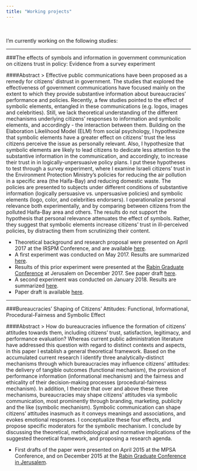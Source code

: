 ```yaml
---
title: "Working projects"
---
```

<br><br>
I'm currently working on the following studies:


***  




###The effects of symbols and information in government communication on citizens trust in policy: Evidence from a survey experiment  

####Abstract
> Effective public communications have been proposed as a remedy for citizens’ distrust in government. The studies that explored the effectiveness of government communications have focused mainly on the extent to which they provide substantive information about bureaucracies' performance and policies. Recently, a few studies pointed to the effect of symbolic elements, entangled in these communications (e.g. logos, images and celebrities). Still, we lack theoretical understanding of the different mechanisms underlying citizens' responses to information and symbolic elements, and accordingly - the interaction between them. Building on the Elaboration Likelihood Model (ELM) from social psychology, I hypothesize that symbolic elements have a greater effect on citizens’ trust the less citizens perceive the issue as personally relevant. Also, I hypothesize that symbolic elements are likely to lead citizens to dedicate less attention to the substantive information in the communication, and accordingly, to increase their trust in in logically-unpersuasive policy plans. I put these hypotheses to test through a survey experiment, where I examine Israeli citizens’ trust in the Environment Protection Ministry’s policies for reducing the air pollution in a specific area (the Haifa-Bay) and reducing domestic waste. The policies are presented to subjects under different conditions of substantive information (logically persuasive vs. unpersuasive policies) and symbolic elements (logo, color, and celebrities endorsers). I operationalize personal relevance both experimentally, and by comparing between citizens from the polluted Haifa-Bay area and others. The results do not support the hypothesis that personal relevance attenuates the effect of symbols. Rather, they suggest that symbolic elements increase citizens' trust in ill-perceived policies, by distracting them from scrutinizing their content. 

* Theoretical background and research proposal were presented on April 2017 at the IRSPM Conference, and are available [here](https://irspm2017.exordo.com/files/papers/103/final_draft/Saar_Alon-Barkat_IRSPM_2017__14.4.2017_.pdf). 
* A first experiment was conducted on May 2017. Results are summarized [here](https://rpubs.com/saaralonbarkat/292982).
* Results of this prior experiment were presented at the [Rabin Graduate Conference](http://gradcon.huji.ac.il/) at Jerusalem on December 2017. See paper draft [here](https://github.com/saaralonbarkat/personal-site/raw/master/Saar%20Alon-Barkat_gradconf%202017.pdf).
* A second experiment was conducted on January 2018. Results are summarized [here](http://rpubs.com/saaralonbarkat/355627).
* Paper draft is available [here](http://rpubs.com/saaralonbarkat/367390).




***



###Bureaucracies' Shaping of Citizens' Attitudes: Functional, Informational, Procedural-Fairness and Symbolic Effect  

####Abstract
> How do bureaucracies influence the formation of citizens' attitudes towards them, including citizens' trust, satisfaction, legitimacy, and performance evaluation? Whereas current public administration literature have addressed this question with regard to distinct contexts and aspects, in this paper I establish a general theoretical framework. Based on the accumulated current research I identify three analytically-distinct mechanisms through which bureaucracies may influence citizens' attitudes: the delivery of tangible outcomes (functional mechanism), the provision of performance information (informational mechanism) and the fairness and ethicality of their decision-making processes (procedural-fairness mechanism). In addition, I theorize that over and above these three mechanisms, bureaucracies may shape citizens' attitudes via symbolic communication, most prominently through branding, marketing, publicity and the like (symbolic mechanism). Symbolic communication can shape citizens' attitudes inasmuch as it conveys meanings and associations, and evokes emotional responses. I conceptualize these four effects, and propose specific moderators for the symbolic mechanism. I conclude by discussing the theoretical, methodological and normative implications of the suggested theoretical framework, and proposing a research agenda.

* First drafts of the paper were presented on April 2015 at the MPSA Conference, and on December 2015 at the [Rabin Graduate Conference in Jerusalem](https://www.researchgate.net/publication/287196202_Bureaucracies%27_Shaping_of_Citizens%27_Attitudes_Functional_Informational_Procedural-Fairness_and_Symbolic_Mechanisms).  


